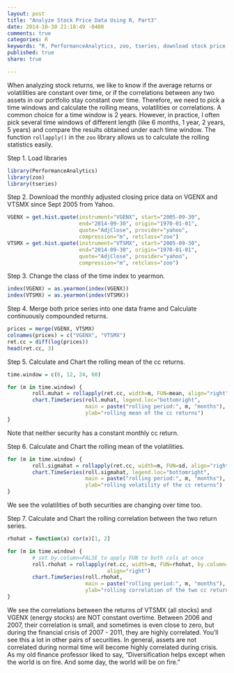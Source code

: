 ```yaml
---
layout: post
title: "Analyze Stock Price Data Using R, Part3"
date: 2014-10-30 21:18:49 -0400
comments: true
categories: R
keywords: "R, PerformanceAnalytics, zoo, tseries, download stock price data using R, analyze stock price data using R, rolling mean"
published: true
share: true

---
```


When analyzing stock returns, we like to know if the average returns or volatilities are constant over time, or if the correlations between any two assets in our portfolio stay constant over time. Therefore, we need to pick a time windows and calculate the rolling means, volatilities or correlations. A common choice for a time window is 2 years. However, in practice, I often pick several time windows of different length (like 6 months, 1 year, 2 years, 5 years) and compare the results obtained under each time window. The function `rollapply()` in the `zoo` library allows us to calculate the rolling statistics easily. 

Step 1. Load libraries
```r
library(PerformanceAnalytics)
library(zoo)
library(tseries)
```

Step 2. Download the monthly adjusted closing price data on VGENX and VTSMX since Sept 2005 from Yahoo.
```r
VGENX = get.hist.quote(instrument="VGENX", start="2005-09-30", 
                       end="2014-09-30", origin="1970-01-01",
                       quote="AdjClose", provider="yahoo", 
                       compression="m", retclass="zoo")
VTSMX = get.hist.quote(instrument="VTSMX", start="2005-09-30", 
                       end="2014-09-30", origin="1970-01-01",
                       quote="AdjClose", provider="yahoo",
                       compression="m", retclass="zoo")
```

Step 3. Change the class of the time index to yearmon.
```r
index(VGENX) = as.yearmon(index(VGENX))
index(VTSMX) = as.yearmon(index(VTSMX))
```

Step 4. Merge both price series into one data frame and Calculate continuously compounded returns.
```r
prices = merge(VGENX, VTSMX)
colnames(prices) = c("VGENX", "VTSMX")
ret.cc = diff(log(prices))
head(ret.cc, 3)
```

Step 5. Calculate and Chart the rolling mean of the cc returns.
```r
time.window = c(6, 12, 24, 60)

for (m in time.window) {
        roll.muhat = rollapply(ret.cc, width=m, FUN=mean, align="right")
        chart.TimeSeries(roll.muhat, legend.loc="bottomright", 
                         main = paste("rolling period:", m, "months"), 
                         ylab="rolling mean of the cc returns")
}
```

Note that neither security has a constant monthly cc return.

Step 6. Calculate and Chart the rolling mean of the volatilities.
```r
for (m in time.window) {
        roll.sigmahat = rollapply(ret.cc, width=m, FUN=sd, align="right")
        chart.TimeSeries(roll.sigmahat, legend.loc="bottomright", 
                         main = paste("rolling period:", m, "months"), 
                         ylab="rolling volatility of the cc returns")
}
```

We see the volatilities of both securities are changing over time too.

Step 7. Calculate and Chart the rolling correlation between the two return series.
```r
rhohat = function(x) cor(x)[1, 2]

for (m in time.window) {
        # set by.column=FALSE to apply FUN to both cols at once
        roll.rhohat = rollapply(ret.cc, width=m, FUN=rhohat, by.column=FALSE, 
                                align="right") 
        chart.TimeSeries(roll.rhohat,
                         main = paste("rolling period:", m, "months"), 
                         ylab="rolling correlation of the two cc return series")
}
```

We see the correlations between the returns of VTSMX (all stocks) and VGENX (energy stocks) are NOT constant overtime. Between 2006 and 2007, their correlation is small, and sometimes is even close to zero, but during the financial crisis of 2007 - 2011, they are highly correlated. You'll see this a lot in other pairs of securities. In general, assets are not correlated during normal time will become highly correlated during crisis. As my old finance professor liked to say, "Diversification helps except when the world is on fire. And some day, the world will be on fire."
